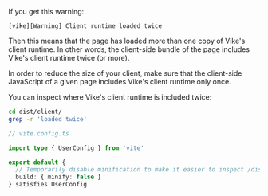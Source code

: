 If you get this warning:

```
[vike][Warning] Client runtime loaded twice
```

Then this means that the page has loaded more than one copy of Vike's client runtime. In other words, the client-side bundle of the page includes Vike's client runtime twice (or more).

In order to reduce the size of your client, make sure that the client-side JavaScript of a given page includes Vike's client runtime only once.

You can inspect where Vike's client runtime is included twice:

```bash
cd dist/client/
grep -r 'loaded twice'
```

```ts
// vite.config.ts

import type { UserConfig } from 'vite'

export default {
  // Temporarily disable minification to make it easier to inspect /dist/client
  build: { minify: false }
} satisfies UserConfig
```
